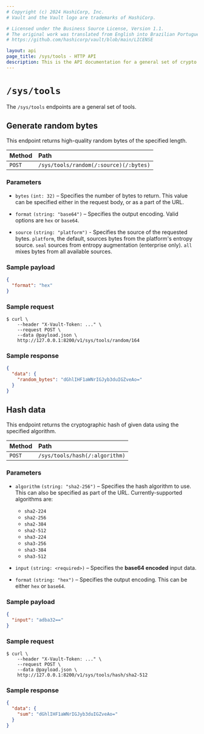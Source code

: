 ```yaml
---
# Copyright (c) 2024 HashiCorp, Inc.
# Vault and the Vault logo are trademarks of HashiCorp.

# Licensed under the Business Source License, Version 1.1.
# The original work was translated from English into Brazilian Portuguese.
# https://github.com/hashicorp/vault/blob/main/LICENSE

layout: api
page_title: /sys/tools - HTTP API
description: This is the API documentation for a general set of crypto  tools.
---
```


# `/sys/tools`

The `/sys/tools` endpoints are a general set of tools.

## Generate random bytes

This endpoint returns high-quality random bytes of the specified length.

| Method | Path                                   |
| :----- | :------------------------------------- |
| `POST` | `/sys/tools/random(/:source)(/:bytes)` |

### Parameters

- `bytes` `(int: 32)` – Specifies the number of bytes to return. This value can
  be specified either in the request body, or as a part of the URL.

- `format` `(string: "base64")` – Specifies the output encoding. Valid options
  are `hex` or `base64`.

- `source` `(string: "platform")` - Specifies the source of the requested bytes.
  `platform`, the default, sources bytes from the platform's entropy source.
  `seal` sources from entropy augmentation (enterprise only).
  `all` mixes bytes from all available sources.

### Sample payload

```json
{
  "format": "hex"
}
```

### Sample request

```shell-session
$ curl \
    --header "X-Vault-Token: ..." \
    --request POST \
    --data @payload.json \
    http://127.0.0.1:8200/v1/sys/tools/random/164
```

### Sample response

```json
{
  "data": {
    "random_bytes": "dGhlIHF1aWNrIGJyb3duIGZveAo="
  }
}
```

## Hash data

This endpoint returns the cryptographic hash of given data using the specified
algorithm.

| Method | Path                           |
| :----- | :----------------------------- |
| `POST` | `/sys/tools/hash(/:algorithm)` |

### Parameters

- `algorithm` `(string: "sha2-256")` – Specifies the hash algorithm to use. This
  can also be specified as part of the URL. Currently-supported algorithms are:

  - `sha2-224`
  - `sha2-256`
  - `sha2-384`
  - `sha2-512`
  - `sha3-224`
  - `sha3-256`
  - `sha3-384`
  - `sha3-512`

- `input` `(string: <required>)` – Specifies the **base64 encoded** input data.

- `format` `(string: "hex")` – Specifies the output encoding. This can be either
  `hex` or `base64`.

### Sample payload

```json
{
  "input": "adba32=="
}
```

### Sample request

```shell-session
$ curl \
    --header "X-Vault-Token: ..." \
    --request POST \
    --data @payload.json \
    http://127.0.0.1:8200/v1/sys/tools/hash/sha2-512
```

### Sample response

```json
{
  "data": {
    "sum": "dGhlIHF1aWNrIGJyb3duIGZveAo="
  }
}
```

